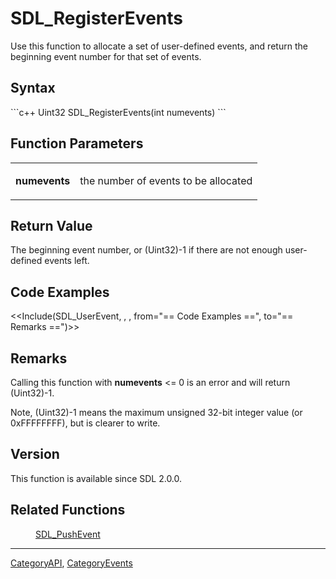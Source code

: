
= SDL_RegisterEvents =
Use this function to allocate a set of user-defined events, and return the beginning event number for that set of events.


== Syntax ==
```c++
Uint32 SDL_RegisterEvents(int numevents)
```

== Function Parameters ==
{|
|'''numevents'''
|the number of events to be allocated
|}

== Return Value ==
The beginning event number, or (Uint32)-1 if there are not enough user-defined events left.

== Code Examples ==
<<Include(SDL_UserEvent, , , from="== Code Examples ==", to="== Remarks ==")>>

== Remarks ==
Calling this function with '''numevents''' <= 0 is an error and will return (Uint32)-1.

Note, (Uint32)-1 means the maximum unsigned 32-bit integer value (or 0xFFFFFFFF), but is clearer to write.

== Version ==
This function is available since SDL 2.0.0.

== Related Functions ==
:[[SDL_PushEvent]]

----
[[CategoryAPI]], [[CategoryEvents]]

